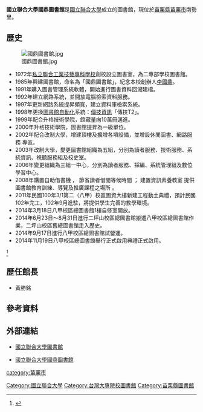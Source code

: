 {{Infobox library
| library_name       = 國立聯合大學國鼎圖書館<br><small>Kwoh Ting Library</small>
| image              = 國鼎圖書館.jpg
| caption            = 
| country            = {{ROC}}
| location           = [[苗栗縣|苗栗縣]][[苗栗市|苗栗市]]南勢里聯大2號（國鼎圖書館總圖書館）
| type               = [[大學圖書館|大學圖書館]]
| num_branches       = 
| num_employees      = 
| established        = 
| items_collected    = 
| collection_size    = 
| legal_deposit      = 
| req_to_access      = 開放予校內學生
| budget             = 
| director           = 黃勝銘
| website            = http://libsun.nuu.edu.tw/
}}

'''國立聯合大學國鼎圖書館'''是[[國立聯合大學|國立聯合大學]]成立的圖書館，現位於[[苗栗縣|苗栗縣]][[苗栗市|苗栗市]]南勢里。

== 歷史 ==
[[File:國鼎圖書館.jpg|thumb]]
*1972年[[私立聯合工業技藝專科學校|私立聯合工業技藝專科學校]]創校設立圖書室，為二專部學校圖書館。
*1985年興建圖書館，命名為「國鼎圖書館」，紀念本校創辦人[[李國鼎|李國鼎]]。
*1991年購入圖書管理系統軟體，開始進行圖書資料回溯建檔。
*1992年建立網路系統，並開放電腦檢索資料服務。
*1997年更新網路系統提昇頻寬，建立資料庫檢索系統。
*1998年更換[[圖書館自動化|圖書館自動化]]系統：[[傳技資訊|傳技資訊]]「傳技T2」。
*1999年配合升格技術學院，館藏量向10萬冊邁進。
*2000年升格技術學院，圖書館提昇為一級單位。
*2002年配合改制大學，增建頂樓及擴增各項設備，並增設休閒圖書、網路服務 專區。 
*2003年改制大學，變更圖書館組織為五組，分別為讀者服務、技術服務、系統資訊、視聽服務組及校史室。 
*2006年變更組織為三組一中心，分別為讀者服務、採編、系統管理組及數位學習中心。 
*2008年購置自助借書機 ， 節省讀者借閱等候時間 ； 建置資訊素養教室 提供圖書館教育訓練、導覽及推廣課程之場所 。
*2011年民國100年3/1第二（八甲）校區圖資大樓新建工程動土典禮，預計民國102年完工，102年9月進駐，將提供學生完善的教學環境。
*2014年3月18日八甲校區總圖書館1樓自修室開放。
*2014年6月23日～8月31日進行二坪山校區總圖書館搬遷八甲校區總圖書館作業，二坪山校區舊總圖書館走入歷史。
*2014年9月17日進行八甲校區總圖書館試營運。
*2014年11月19日八甲校區總圖書館舉行正式啟用典禮正式啟用。

<ref name="history">{{cite web | url=http://libsun.nuu.edu.tw/introduct/introduct.asp | title=國立聯合大學圖書館館史 | publisher= | accessdate=2013 | archive-url=https://web.archive.org/web/20130824100705/http://libsun.nuu.edu.tw/introduct/introduct.asp | archive-date=2013-08-24 | dead-url=yes }}</ref>

==歷任館長==
*黃勝銘

== 參考資料 ==
{{reflist}}

== 外部連結 ==
*[http://libsun.nuu.edu.tw/ 國立聯合大學圖書館]{{Wayback|url=http://libsun.nuu.edu.tw/ |date=20180602205433 }}

*[https://librarypost.nuu.edu.tw/  國立聯合大學國鼎圖書館]{{Wayback|url=https://librarypost.nuu.edu.tw/ |date=20200303143317 }}

[[Category:國立聯合大學|Category:國立聯合大學]]
[[Category:台灣大專院校圖書館|Category:台灣大專院校圖書館]]
[[Category:苗栗縣圖書館|Category:苗栗縣圖書館]]
[[category:苗栗市|category:苗栗市]]